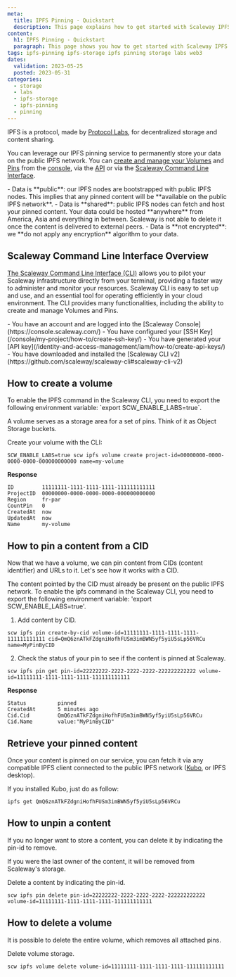 ```yaml
---
meta:
  title: IPFS Pinning - Quickstart
  description: This page explains how to get started with Scaleway IPFS Pinning.
content:
  h1: IPFS Pinning - Quickstart
  paragraph: This page shows you how to get started with Scaleway IPFS Pinning.
tags: ipfs-pinning ipfs-storage ipfs pinning storage labs web3
dates:
  validation: 2023-05-25
  posted: 2023-05-31
categories:
  - storage
  - labs
  - ipfs-storage
  - ipfs-pinning
  - pinning
---
```


IPFS is a protocol, made by [Protocol Labs](https://protocol.ai/), for decentralized storage and content sharing.

You can leverage our IPFS pinning service to permanently store your data on the public IPFS network. You can [create and manage your Volumes](/labs/ipfs/api-cli/volumes-operations) and [Pins](/labs/ipfs/api-cli/ipfs-operations) from the [console](https://console.scaleway.com/login), via the [API](/labs/ipfs/api-cli/ipfs-cli) or via the [Scaleway Command Line Interface](https://github.com/scaleway/scaleway-cli).

<Message type="important">
- Data is **public**: our IPFS nodes are bootstrapped with public IPFS nodes. This implies that any pinned content will be **available on the public IPFS network**.
- Data is **shared**: public IPFS nodes can fetch and host your pinned content. Your data could be hosted **anywhere** from America, Asia and everything in between. Scaleway is not able to delete it once the content is delivered to external peers.
- Data is **not encrypted**: we **do not apply any encryption** algorithm to your data.
</Message>

## Scaleway Command Line Interface Overview

[The Scaleway Command Line Interface (CLI)](https://github.com/scaleway/scaleway-cli) allows you to pilot your Scaleway infrastructure directly from your terminal, providing a faster way to administer and monitor your resources. Scaleway CLI is easy to set up and use, and an essential tool for operating efficiently in your cloud environment. The CLI provides many functionalities, including the ability to create and manage Volumes and Pins.

<Macro id="iam-requirements" />

<Message type="requirement">
  - You have an account and are logged into the [Scaleway Console](https://console.scaleway.com/)
  - You have configured your [SSH Key](/console/my-project/how-to/create-ssh-key/)
  - You have generated your [API key](/identity-and-access-management/iam/how-to/create-api-keys/)
  - You have downloaded and installed the [Scaleway CLI v2](https://github.com/scaleway/scaleway-cli#scaleway-cli-v2)
</Message>

## How to create a volume

<Message type="important">
    To enable the IPFS command in the Scaleway CLI, you need to export the following environment variable: `export SCW_ENABLE_LABS=true`.
</Message>

A volume serves as a storage area for a set of pins. Think of it as Object Storage buckets.

Create your volume with the CLI:
```
SCW_ENABLE_LABS=true scw ipfs volume create project-id=00000000-0000-0000-0000-000000000000 name=my-volume
```

**Response**
```
ID         11111111-1111-1111-1111-111111111111
ProjectID  00000000-0000-0000-0000-000000000000
Region     fr-par
CountPin   0
CreatedAt  now
UpdatedAt  now
Name       my-volume
```

## How to pin a content from a CID

Now that we have a volume, we can pin content from CIDs (content identifier) and URLs to it. Let's see how it works with a CID.

<Message type="note">
  The content pointed by the CID must already be present on the public IPFS network.
</Message>

<Message type="important">
    To enable the ipfs command in the Scaleway CLI, you need to export the following environment variable: 'export SCW_ENABLE_LABS=true'.
</Message>

1. Add content by CID.
  ```
  scw ipfs pin create-by-cid volume-id=11111111-1111-1111-1111-111111111111 cid=QmQ6znATkFZdgniHofhFUSm3imBWN5yf5yiU5sLp56VRCu name=MyPinByCID
  ```
2. Check the status of your pin to see if the content is pinned at Scaleway.
  ```
  scw ipfs pin get pin-id=22222222-2222-2222-2222-222222222222 volume-id=11111111-1111-1111-1111-111111111111
  ```

**Response**
```
Status          pinned
CreatedAt       5 minutes ago
Cid.Cid         QmQ6znATkFZdgniHofhFUSm3imBWN5yf5yiU5sLp56VRCu
Cid.Name        value:"MyPinByCID"
```

## Retrieve your pinned content

Once your content is pinned on our service, you can fetch it via any compatible IPFS client connected to the public IPFS network ([Kubo](https://docs.ipfs.tech/install/command-line/), or IPFS desktop).

If you installed Kubo, just do as follow:

```
ipfs get QmQ6znATkFZdgniHofhFUSm3imBWN5yf5yiU5sLp56VRCu
```

## How to unpin a content

If you no longer want to store a content, you can delete it by indicating the pin-id to remove.

<Message type="note">
  If you were the last owner of the content, it will be removed from Scaleway's storage.
</Message>

Delete a content by indicating the pin-id.
```
scw ipfs pin delete pin-id=22222222-2222-2222-2222-222222222222 volume-id=11111111-1111-1111-1111-111111111111
```

## How to delete a volume

It is possible to delete the entire volume, which removes all attached pins.

Delete volume storage.
```
scw ipfs volume delete volume-id=11111111-1111-1111-1111-111111111111
```
